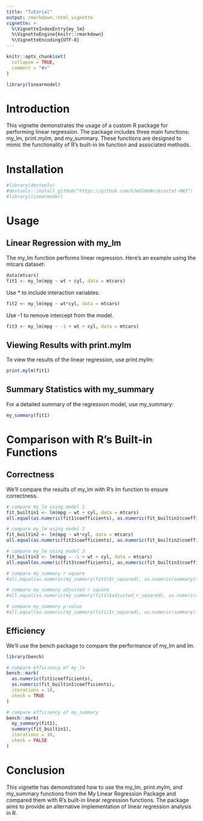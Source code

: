 ```yaml
---
title: "Tutorial"
output: rmarkdown::html_vignette
vignette: >
  %\VignetteIndexEntry{my_lm}
  %\VignetteEngine{knitr::rmarkdown}
  %\VignetteEncoding{UTF-8}
---
```


```r
knitr::opts_chunk$set(
  collapse = TRUE,
  comment = "#>"
)
```

```r
library(linearmodel)
```

# Introduction

This vignette demonstrates the usage of a custom R package for performing linear regression. The package includes three main functions: my_lm, print.mylm, and my_summary. These functions are designed to mimic the functionality of R's built-in lm function and associated methods.

# Installation

```r
#library(devtools)
#devtools::install_github("https://github.com/hJeOlHeNn/biostat-HW3")
#library(linearmodel)
```

# Usage

## Linear Regression with my_lm

The my_lm function performs linear regression. Here's an example using the mtcars dataset:

```r
data(mtcars)
fit1 <- my_lm(mpg ~ wt + cyl, data = mtcars)
```

Use * to include interaction variables.

```r
fit2 <- my_lm(mpg ~ wt*cyl, data = mtcars)
```

Use -1 to remove intercept from the model.

```r
fit3 <- my_lm(mpg ~ -1 + wt + cyl, data = mtcars)
```

## Viewing Results with print.mylm

To view the results of the linear regression, use print.mylm:

```r
print.mylm(fit1)
```

## Summary Statistics with my_summary

For a detailed summary of the regression model, use my_summary:

```r
my_summary(fit1)
```

# Comparison with R's Built-in Functions

## Correctness

We'll compare the results of my_lm with R's lm function to ensure correctness.

```r
# compare my_lm using model 1
fit_builtin1 <- lm(mpg ~ wt + cyl, data = mtcars)
all.equal(as.numeric(fit1$coefficients), as.numeric(fit_builtin1$coefficients))

# compare my_lm using model 2
fit_builtin2 <- lm(mpg ~ wt*cyl, data = mtcars)
all.equal(as.numeric(fit2$coefficients), as.numeric(fit_builtin2$coefficients))

# compare my_lm using model 3
fit_builtin3 <- lm(mpg ~ -1 + wt + cyl, data = mtcars)
all.equal(as.numeric(fit3$coefficients), as.numeric(fit_builtin3$coefficients))

# compare my_summary r square
#all.equal(as.numeric(my_summary(fit1)$r_squared), as.numeric(summary(fit_builtin1)$r.squared))

# compare my_summary adjusted r square
#all.equal(as.numeric(my_summary(fit1)$adjusted_r_squared), as.numeric(summary(fit_builtin1)$adj.r.squared))

# compare my_summary p-value
#all.equal(as.numeric(my_summary(fit1)$r_squared), as.numeric(summary(fit_builtin1)$r.squared))
```

## Efficiency

We'll use the bench package to compare the performance of my_lm and lm.

```r
library(bench)

# compare efficiency of my_lm
bench::mark(
  as.numeric(fit1$coefficients),
  as.numeric(fit_builtin1$coefficients),
  iterations = 10,
  check = TRUE
)

# compare efficiency of my_summary
bench::mark(
  my_summary(fit1),
  summary(fit_builtin1),
  iterations = 10,
  check = FALSE
)
```

# Conclusion

This vignette has demonstrated how to use the my_lm, print.mylm, and my_summary functions from the My Linear Regression Package and compared them with R's built-in linear regression functions. The package aims to provide an alternative implementation of linear regression analysis in R.

